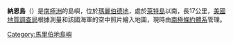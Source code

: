 {{coord|74|17|S|117|0|W|display=title}}

'''納恩島'''（{{lang-en|Nunn Island}}）是[[南極洲|南極洲]]的島嶼，位於[[瑪麗伯德地|瑪麗伯德地]]，處於[[萊特島_(南極洲)|萊特島]]以南，長17公里，[[美國地質調查局|美國地質調查局]]根據測量和該國海軍的空中照片繪入地圖，現時由[[南極條約體系|南極條約體系]]管理。

{{DEFAULTSORT:Nunn Island}}
[[Category:馬里伯地島嶼|Category:馬里伯地島嶼]]


{{MarieByrdLand-geo-stub}}